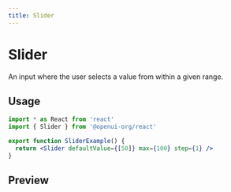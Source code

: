 ```yaml
---
title: Slider
---
```



# Slider

An input where the user selects a value from within a given range.

## Usage

```jsx
import * as React from 'react'
import { Slider } from '@openui-org/react'

export function SliderExample() {
  return <Slider defaultValue={[50]} max={100} step={1} />
}
```

## Preview

<Preview>
  <Slider defaultValue={[50]} max={100} step={1} />
</Preview>
